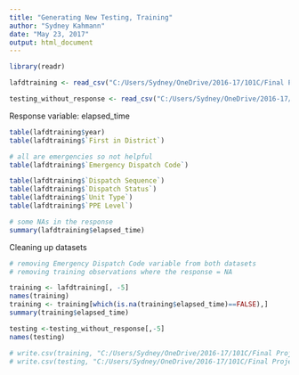 ```yaml
---
title: "Generating New Testing, Training"
author: "Sydney Kahmann"
date: "May 23, 2017"
output: html_document
---
```


```r
library(readr)

lafdtraining <- read_csv("C:/Users/Sydney/OneDrive/2016-17/101C/Final Project/lafdtraining.csv", col_types = cols(`Incident Creation Time (GMT)` = col_character()))

testing_without_response <- read_csv("C:/Users/Sydney/OneDrive/2016-17/101C/Final Project/testing.without.response.txt", col_types = cols(`Incident Creation Time (GMT)` = col_character()))

```

Response variable: elapsed_time
```r
table(lafdtraining$year)
table(lafdtraining$`First in District`)

# all are emergencies so not helpful
table(lafdtraining$`Emergency Dispatch Code`)

table(lafdtraining$`Dispatch Sequence`)
table(lafdtraining$`Dispatch Status`)
table(lafdtraining$`Unit Type`)
table(lafdtraining$`PPE Level`)

# some NAs in the response
summary(lafdtraining$elapsed_time)
```

Cleaning up datasets
```r
# removing Emergency Dispatch Code variable from both datasets
# removing training observations where the response = NA

training <- lafdtraining[, -5]
names(training)
training <- training[which(is.na(training$elapsed_time)==FALSE),]
summary(training$elapsed_time)

testing <-testing_without_response[,-5]
names(testing)

# write.csv(training, "C:/Users/Sydney/OneDrive/2016-17/101C/Final Project/training.csv")
# write.csv(testing, "C:/Users/Sydney/OneDrive/2016-17/101C/Final Project/testing.csv")
```

